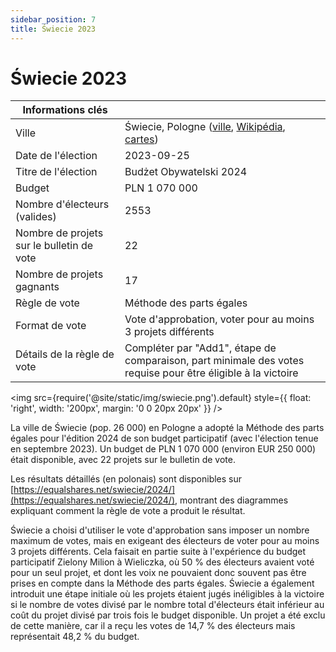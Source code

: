 ```yaml
---
sidebar_position: 7
title: Świecie 2023
---
```



# Świecie 2023

| Informations clés | |
| --- | --- |
| Ville | Świecie, Pologne ([ville](https://swiecie.eu/wyniki-glosowania-na-projekty-budzetu-obywatelskiego-gminy-swiecie/), [Wikipédia](https://fr.wikipedia.org/wiki/%C5%9Awiecie), [cartes](https://www.google.com/maps/place/%C5%9Awiecie,+Poland/@53.4034138,18.3315098,12z/)) |
| Date de l'élection | 2023-09-25 |
| Titre de l'élection | Budżet Obywatelski 2024 |
| Budget | PLN 1 070 000 |
| Nombre d'électeurs (valides) | 2553 |
| Nombre de projets sur le bulletin de vote | 22 |
| Nombre de projets gagnants | 17 |
| Règle de vote | Méthode des parts égales |
| Format de vote | Vote d'approbation, voter pour au moins 3 projets différents |
| Détails de la règle de vote | Compléter par "Add1", étape de comparaison, part minimale des votes requise pour être éligible à la victoire |

<img src={require('@site/static/img/swiecie.png').default} style={{ float: 'right', width: '200px', margin: '0 0 20px 20px' }} />

La ville de Świecie (pop. 26 000) en Pologne a adopté la Méthode des parts égales pour l'édition 2024 de son budget participatif (avec l'élection tenue en septembre 2023).
Un budget de PLN 1 070 000 (environ EUR 250 000) était disponible, avec 22 projets sur le bulletin de vote.

Les résultats détaillés (en polonais) sont disponibles sur [https://equalshares.net/swiecie/2024/](https://equalshares.net/swiecie/2024/), montrant des diagrammes expliquant comment la règle de vote a produit le résultat.

Świecie a choisi d'utiliser le vote d'approbation sans imposer un nombre maximum de votes, mais en exigeant des électeurs de voter pour au moins 3 projets différents.
Cela faisait en partie suite à l'expérience du budget participatif Zielony Milion à Wieliczka, où 50 % des électeurs avaient voté pour un seul projet,
et dont les voix ne pouvaient donc souvent pas être prises en compte dans la Méthode des parts égales.
Świecie a également introduit une étape initiale où les projets étaient jugés inéligibles à la victoire si le nombre de votes divisé par le nombre total d'électeurs était inférieur
au coût du projet divisé par trois fois le budget disponible. Un projet a été exclu de cette manière, car il a reçu les votes de 14,7 % des électeurs mais représentait 48,2 % du budget.
